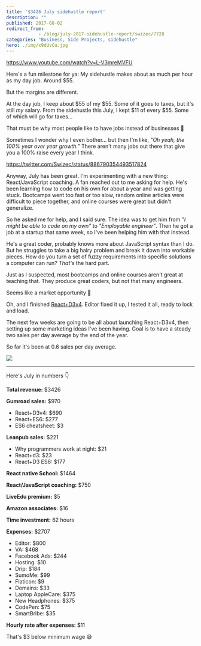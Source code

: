 ```yaml
---
title: '$3426 July sidehustle report'
description: ""
published: 2017-08-02
redirect_from: 
            - /blog/july-2017-sidehustle-report/swizec/7728
categories: "Business, Side Projects, sidehustle"
hero: ./img/x9dUvCu.jpg
---
```

https://www.youtube.com/watch?v=L-V3mreMVFU

Here&#x27;s a fun milestone for ya: My sidehustle makes about as much per hour as my day job. Around \$55.

But the margins are different.

At the day job, I keep about $55 of my $55. Some of it goes to taxes, but it&#x27;s still _my_ salary. From the sidehustle this July, I kept $11 of every $55. Some of which will go for taxes…

That must be why most people like to have jobs instead of businesses 🤔

Sometimes I wonder why I even bother… but then I&#x27;m like, _&quot;Oh yeah, the 100% year over year growth.”_ There aren&#x27;t many jobs out there that give you a 100% raise every year I think.

https://twitter.com/Swizec/status/886790354493517824

Anyway, July has been great. I&#x27;m experimenting with a new thing: React/JavaScript coaching. A fan reached out to me asking for help. He&#x27;s been learning how to code on his own for about a year and was getting stuck. Bootcamps went too fast or too slow, random online articles were difficult to piece together, and online courses were great but didn&#x27;t generalize.

So he asked me for help, and I said sure. The idea was to get him from _&quot;I might be able to code on my own&quot;_ to _&quot;Employable engineer&quot;_. Then he got a job at a startup that same week, so I&#x27;ve been helping him with that instead.

He&#x27;s a great coder, probably knows more about JavaScript syntax than I do. But he struggles to take a big hairy problem and break it down into workable pieces. How do you turn a set of fuzzy requirements into specific solutions a computer can run? _That&#x27;s_ the hard part.

Just as I suspected, most bootcamps and online courses aren&#x27;t great at teaching that. They produce great coders, but not that many engineers.

Seems like a market opportunity 🤔

Oh, and I finished [React+D3v4](https://gum.co/mTWg). Editor fixed it up, I tested it all, ready to lock and load.

The next few weeks are going to be all about launching React+D3v4, then setting up some marketing ideas I&#x27;ve been having. Goal is to have a steady two sales per day average by the end of the year.

So far it&#x27;s been at 0.6 sales per day average.

![](./img/x9dUvCu.jpg)

---

Here&#x27;s July in numbers 👇

**Total revenue:** \$3426

**Gumroad sales:** \$970

- React+D3v4: \$690
- React+ES6: \$277
- ES6 cheatsheet: \$3

**Leanpub sales:** \$221

- Why programmers work at night: \$21
- React+d3: \$23
- React+D3 ES6: \$177

**React native School:** \$1464

**React/JavaScript coaching:** \$750

**LiveEdu premium:** \$5

**Amazon associates:** \$16

**Time investment:** 62 hours

**Expenses:** \$2707

- Editor: \$800
- VA: \$468
- Facebook Ads: \$244
- Hosting: \$10
- Drip: \$184
- SumoMe: \$99
- Flaticon: \$9
- Domains: \$33
- Laptop AppleCare: \$375
- New Headphones: \$375
- CodePen: \$75
- SmartBribe: \$35

**Hourly rate after expenses:** \$11

That&#x27;s \$3 below minimum wage 😅
